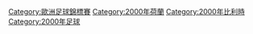 {{Commonscat|UEFA Euro 2000}}

[[Category:歐洲足球錦標賽|Category:歐洲足球錦標賽]]
[[Category:2000年荷蘭|Category:2000年荷蘭]]
[[Category:2000年比利時|Category:2000年比利時]]
[[Category:2000年足球|Category:2000年足球]]